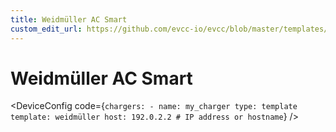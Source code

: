 ```yaml
---
title: Weidmüller AC Smart
custom_edit_url: https://github.com/evcc-io/evcc/blob/master/templates/definition/charger/weidmüller.yaml
---
```



# Weidmüller AC Smart

<DeviceFeatures features="1p3p,rfid,sponsorship" />

<DeviceConfig code={`chargers:
    - name: my_charger
      type: template
      template: weidmüller
      host: 192.0.2.2 # IP address or hostname`}  />

<SponsorshipRequired />

